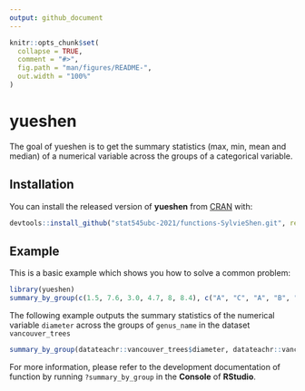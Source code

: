 ```yaml
---
output: github_document
---
```


<!-- README.md is generated from README.Rmd. Please edit that file -->

```r
knitr::opts_chunk$set(
  collapse = TRUE,
  comment = "#>",
  fig.path = "man/figures/README-",
  out.width = "100%"
)
```

# yueshen

<!-- badges: start -->
<!-- badges: end -->

The goal of yueshen is to get the summary statistics (max, min, mean and median) of a numerical variable across the groups of a categorical variable.

## Installation

You can install the released version of **yueshen** from [CRAN](https://CRAN.R-project.org) with:

``` r
devtools::install_github("stat545ubc-2021/functions-SylvieShen.git", ref = "0.1.0")
```

## Example

This is a basic example which shows you how to solve a common problem:

```r
library(yueshen)
summary_by_group(c(1.5, 7.6, 3.0, 4.7, 8, 8.4), c("A", "C", "A", "B", "B", "A"))
```

The following example outputs the summary statistics of the numerical variable `diameter` across the groups of `genus_name` in the dataset `vancouver_trees`

```r
summary_by_group(datateachr::vancouver_trees$diameter, datateachr::vancouver_trees$genus_name)
```

For more information, please refer to the development documentation of function by running ```?summary_by_group``` in the **Console** of **RStudio**.
